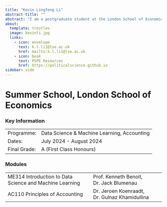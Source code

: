 ```yaml
---
title: "Kevin Lingfeng Li"
abstract-title: ""
abstract: "I am a postgraduate student at the London School of Economics, interested in applied econometrics, political economy, and development economics. I am an intern at the United Nations Development Programme."
about:
  template: trestles
  image: kevinli.jpg
  links:
    - icon: envelope
      text: k.l.li1@lse.ac.uk
      href: mailto:k.l.li1@lse.ac.uk
    - icon: book
      text: PSPE Resources
      href: https://politicalscience.github.io
sidebar: side
---
```


# Summer School, London School of Economics

### Key Information

|              |                                             |
|--------------|---------------------------------------------|
| Programme:   | Data Science & Machine Learning, Accounting |
| Dates:       | July 2024 - August 2024                     |
| Final Grade: | A (First Class Honours)                     |

### Modules

|                                                         |                                               |
|---------------------------------------|---------------------------------|
| ME314 Introduction to Data Science and Machine Learning | Prof. Kenneth Benoit, Dr. Jack Blumenau       |
| AC110 Principles of Accounting                          | Dr. Jeroen Koenraadt, Dr. Gulnaz Khamidullina |
